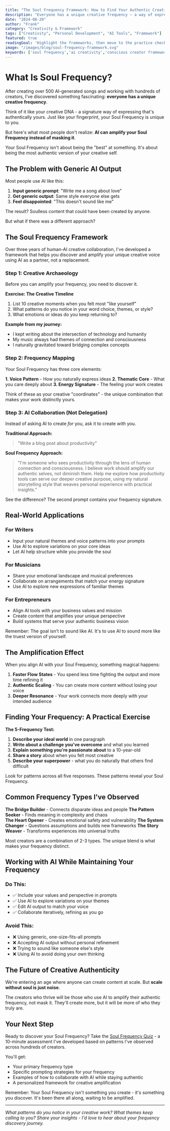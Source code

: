 ```yaml
---
title: "The Soul Frequency Framework: How to Find Your Authentic Creative Voice in the AI Age"
description: "Everyone has a unique creative frequency — a way of expressing that's authentically yours. Here's how to discover yours and use AI to amplify it, not mask it."
date: "2024-08-20"
author: "Frank"
category: "Creativity & Framework"
tags: ["Creativity", "Personal Development", "AI Tools", "Framework"]
featured: true
readingGoal: 'Highlight the frameworks, then move to the practice checklist in the Resources section.'
image: "/images/blog/soul-frequency-framework.svg"
keywords: ['soul frequency','ai creativity','conscious creator framework','music transformation']
---
```


# What Is Soul Frequency?

After creating over 500 AI-generated songs and working with hundreds of creators, I've discovered something fascinating: **everyone has a unique creative frequency**.

Think of it like your creative DNA - a signature way of expressing that's authentically yours. Just like your fingerprint, your Soul Frequency is unique to you.

But here's what most people don't realize: **AI can amplify your Soul Frequency instead of masking it**.

<Callout type="tip">
Your Soul Frequency isn't about being the "best" at something. It's about being the most authentic version of your creative self.
</Callout>

## The Problem with Generic AI Output

Most people use AI like this:

1. **Input generic prompt**: "Write me a song about love"
2. **Get generic output**: Same style everyone else gets
3. **Feel disappointed**: "This doesn't sound like me"

The result? Soulless content that could have been created by anyone.

But what if there was a different approach?

## The Soul Frequency Framework

Over three years of human-AI creative collaboration, I've developed a framework that helps you discover and amplify your unique creative voice using AI as a partner, not a replacement.

### Step 1: Creative Archaeology

Before you can amplify your frequency, you need to discover it.

**Exercise: The Creative Timeline**

1. List 10 creative moments when you felt most "like yourself"
2. What patterns do you notice in your word choice, themes, or style?
3. What emotions or ideas do you keep returning to?

**Example from my journey:**
- I kept writing about the intersection of technology and humanity
- My music always had themes of connection and consciousness
- I naturally gravitated toward bridging complex concepts

### Step 2: Frequency Mapping

Your Soul Frequency has three core elements:

**1. Voice Pattern** - How you naturally express ideas
**2. Thematic Core** - What you care deeply about
**3. Energy Signature** - The feeling your work creates

<Callout type="info">
Think of these as your creative "coordinates" - the unique combination that makes your work distinctly yours.
</Callout>

### Step 3: AI Collaboration (Not Delegation)

Instead of asking AI to create *for* you, ask it to create *with* you.

**Traditional Approach:**
> "Write a blog post about productivity"

**Soul Frequency Approach:**
> "I'm someone who sees productivity through the lens of human connection and consciousness. I believe work should amplify our authentic selves, not diminish them. Help me explore how productivity tools can serve our deeper creative purpose, using my natural storytelling style that weaves personal experience with practical insights."

See the difference? The second prompt contains your frequency signature.

## Real-World Applications

### For Writers
- Input your natural themes and voice patterns into your prompts
- Use AI to explore variations on your core ideas
- Let AI help structure while you provide the soul

### For Musicians  
- Share your emotional landscape and musical preferences
- Collaborate on arrangements that match your energy signature
- Use AI to explore new expressions of familiar themes

### For Entrepreneurs
- Align AI tools with your business values and mission
- Create content that amplifies your unique perspective
- Build systems that serve your authentic business vision

<Callout type="warning">
Remember: The goal isn't to sound like AI. It's to use AI to sound more like the truest version of yourself.
</Callout>

## The Amplification Effect

When you align AI with your Soul Frequency, something magical happens:

1. **Faster Flow States** - You spend less time fighting the output and more time refining it
2. **Authentic Scaling** - You can create more content without losing your voice
3. **Deeper Resonance** - Your work connects more deeply with your intended audience

## Finding Your Frequency: A Practical Exercise

**The 5-Frequency Test:**

1. **Describe your ideal world** in one paragraph
2. **Write about a challenge you've overcome** and what you learned
3. **Explain something you're passionate about** to a 10-year-old
4. **Share a story** about when you felt most creative
5. **Describe your superpower** - what you do naturally that others find difficult

Look for patterns across all five responses. These patterns reveal your Soul Frequency.

## Common Frequency Types I've Observed

**The Bridge Builder** - Connects disparate ideas and people
**The Pattern Seeker** - Finds meaning in complexity and chaos  
**The Heart Opener** - Creates emotional safety and vulnerability
**The System Changer** - Questions assumptions and builds new frameworks
**The Story Weaver** - Transforms experiences into universal truths

<Callout type="success">
Most creators are a combination of 2-3 types. The unique blend is what makes your frequency distinct.
</Callout>

## Working with AI While Maintaining Your Frequency

### Do This:
- ✅ Include your values and perspective in prompts
- ✅ Use AI to explore variations on your themes
- ✅ Edit AI output to match your voice
- ✅ Collaborate iteratively, refining as you go

### Avoid This:
- ❌ Using generic, one-size-fits-all prompts
- ❌ Accepting AI output without personal refinement
- ❌ Trying to sound like someone else's style
- ❌ Using AI to avoid doing your own thinking

## The Future of Creative Authenticity

We're entering an age where anyone can create content at scale. But **scale without soul is just noise**.

The creators who thrive will be those who use AI to amplify their authentic frequency, not mask it. They'll create more, but it will be more of who they truly are.

## Your Next Step

Ready to discover your Soul Frequency? Take the [Soul Frequency Quiz](/soul-frequency-quiz) - a 10-minute assessment I've developed based on patterns I've observed across hundreds of creators.

You'll get:
- Your primary frequency type
- Specific prompting strategies for your frequency
- Examples of how to collaborate with AI while staying authentic
- A personalized framework for creative amplification

<Callout type="tip">
Remember: Your Soul Frequency isn't something you create - it's something you discover. It's been there all along, waiting to be amplified.
</Callout>

---

*What patterns do you notice in your creative work? What themes keep calling to you? Share your insights - I'd love to hear about your frequency discovery journey.*